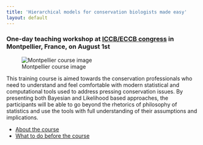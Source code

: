```yaml
---
title: 'Hierarchical models for conservation biologists made easy'
layout: default
---
```


### One-day teaching workshop at [ICCB/ECCB congress](http://www.iccb-eccb2015.org/content/pre-congress-training-workshops) in Montpellier, France, on August 1st

![Montpellier course image](http://peter.solymos.org/img/thumbnails/dc-montpellier-2015.png)

This training course is aimed towards the conservation professionals who need to understand and feel comfortable with modern statistical and computational tools used to address pressing conservation issues. By presenting both Bayesian and Likelihood based approaches, the participants will be able to go beyond the rhetorics of philosophy of statistics and use the tools with full understanding of their assumptions and implications.

* [About the course]({{ site.baseurl }}/courses/2015/montpellier/about-the-course.html)
* [What to do before the course]({{ site.baseurl }}/courses/2015/montpellier/how-to-prepare.html)

